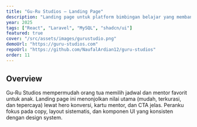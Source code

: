 ```yaml
---
title: "Gu-Ru Studios — Landing Page"
description: "Landing page untuk platform bimbingan belajar yang membantu orang tua menemukan mentor terbaik bagi anak, dengan pengalaman modern dan ringkas."
year: 2025
tags: ["React", "Laravel", "MySQL", "shadcn/ui"]
featured: true
cover: "/src/assets/images/gurustudio.png"
demoUrl: "https://guru-studios.com"
repoUrl: "https://github.com/NaufalArdian12/guru-studios"
order: 11
---
```


## Overview
Gu-Ru Studios mempermudah orang tua memilih jadwal dan mentor favorit untuk anak. Landing page ini menonjolkan nilai utama (mudah, terkurasi, dan tepercaya) lewat hero konversi, kartu mentor, dan CTA jelas. Peranku fokus pada copy, layout sistematis, dan komponen UI yang konsisten dengan design system.

